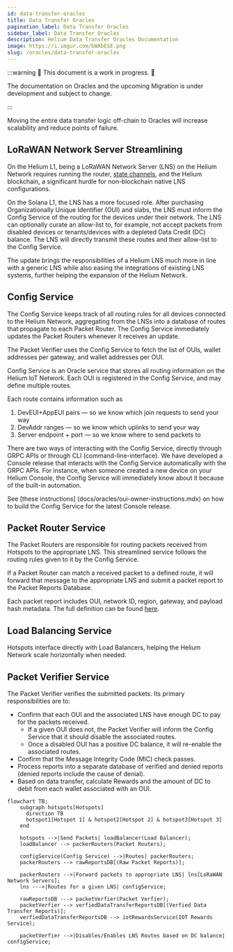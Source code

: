 ```yaml
---
id: data-transfer-oracles
title: Data Transfer Oracles
pagination_label: Data Transfer Oracles
sidebar_label: Data Transfer Oracles
description: Helium Data Transfer Oracles Documentation
image: https://i.imgur.com/bWAbESE.png
slug: /oracles/data-transfer-oracles
---
```



:::warning 🚧 This document is a work in progress. 🚧

The documentation on Oracles and the upcoming Migration is under development and subject to change.

:::

Moving the entire data transfer logic off-chain to Oracles will increase scalability and reduce
points of failure.

## LoRaWAN Network Server Streamlining

On the Helium L1, being a LoRaWAN Network Server (LNS) on the Helium Network requires running the
router, [state channels](/blockchain/packet-purchasing/#state-channels), and the Helium blockchain,
a significant hurdle for non-blockchain native LNS configurations.

On the Solana L1, the LNS has a more focused role. After purchasing Organizationally Unique
Identifier (OUI) and slabs, the LNS must inform the Config Service of the routing for the devices
under their network. The LNS can optionally curate an allow-list to, for example, not accept packets
from disabled devices or tenants/devices with a depleted Data Credit (DC) balance. The LNS will
directly transmit these routes and their allow-list to the Config Service.

The update brings the responsibilities of a Helium LNS much more in line with a generic LNS while
also easing the integrations of existing LNS systems, further helping the expansion of the Helium
Network.

## Config Service

The Config Service keeps track of all routing rules for all devices connected to the Helium Network,
aggregating from the LNSs into a database of routes that propagate to each Packet Router. The Config
Service immediately updates the Packet Routers whenever it receives an update.

The Packet Verifier uses the Config Service to fetch the list of OUIs, wallet addresses per gateway,
and wallet addresses per OUI.

Config Service is an Oracle service that stores all routing information on the Helium IoT
Network. Each OUI is registered in the Config Service, and may define multiple routes.

Each route contains information such as
1. DevEUI+AppEUI pairs — so we know which join requests to send your way
2. DevAddr ranges — so we know which uplinks to send your way
3. Server endpoint + port — so we know where to send packets to

There are two ways of interacting with the Config Service, directly through GRPC APIs
or through CLI (command-line-interface). We have developed a Console release that
interacts with the Config Service automatically with the GRPC APIs. For instance, when
someone created a new device on your Helium Console, the Config Service will
immediately know about it because of the built-in automation.

See [these instructions] (docs/oracles/oui-owner-instructions.mdx) on how to build the Config Service for the latest Console release.

## Packet Router Service

The Packet Routers are responsible for routing packets received from Hotspots to the appropriate
LNS. This streamlined service follows the routing rules given to it by the Config Service.

If a Packet Router can match a received packet to a defined route, it will forward that message to
the appropriate LNS and submit a packet report to the Packet Reports Database.

Each packet report includes OUI, network ID, region, gateway, and payload hash metadata. The full
definition can be found
[here](https://github.com/helium/proto/blob/master/src/service/packet_router.proto#L8).

## Load Balancing Service

Hotspots interface directly with Load Balancers, helping the Helium Network scale horizontally when
needed.

## Packet Verifier Service

The Packet Verifier verifies the submitted packets. Its primary responsibilities are to:

- Confirm that each OUI and the associated LNS have enough DC to pay for the packets received.
  - If a given OUI does not, the Packet Verifier will inform the Config Service that it should
    disable the associated routes.
  - Once a disabled OUI has a positive DC balance, it will re-enable the associated routes.
- Confirm that the Message Integrity Code (MIC) check passes.
- Process reports into a separate database of verified and denied reports (denied reports include
  the cause of denial).
- Based on data transfer, calculate Rewards and the amount of DC to debit from each wallet
  associated with an OUI.

```mermaid
flowchart TB;
    subgraph hotspots[Hotspots]
      direction TB
      hotspot1[Hotspot 1] & hotspot2[Hotspot 2] & hotspot3[Hotspot 3]
    end

    hotspots -->|Send Packets| loadBalancer(Load Balancer);
    loadBalancer --> packerRouters(Packet Routers);

    configService(Config Service) -->|Routes| packerRouters;
    packerRouters --> rawReportsDB[(Raw Packet Reports)];

    packerRouters -->|Forward packets to appropriate LNS| lns[LoRaWAN Network Servers];
    lns --->|Routes for a given LNS| configService;

    rawReportsDB ---> packetVerfier(Packet Verfier);
    packetVerfier --> verfiedDataTransferReportsDB[(Verfied Data Transfer Reports)];
    verfiedDataTransferReportsDB --> iotRewardsService(IOT Rewards Service);

    packetVerfier -->|Disables/Enables LNS Routes based on DC balance| configService;
```
